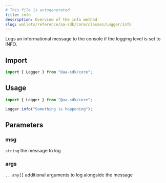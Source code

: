 ```yaml
---
# This file is autogenerated
title: info
description: Overview of the info method
slug: wallets/reference/aa-sdk/core/classes/Logger/info
---
```


Logs an informational message to the console if the logging level is set to INFO.

## Import

```ts
import { Logger } from "@aa-sdk/core";
```

## Usage

```ts
import { Logger } from "@aa-sdk/core";

Logger.info("Something is happening");
```

## Parameters

### msg

`string`
the message to log

### args

`...any[]`
additional arguments to log alongside the message
